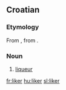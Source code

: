 ==Croatian==

===Etymology===
From {{etyl|fr|hr}} {{term|liqueur|lang=fr}}, from {{etyl|la|hr}} {{term|liquor||liquid|lang=la}}.

===Noun===
{{hr-noun|m}}

# [[liqueur]]

[[fr:liker]]
[[hu:liker]]
[[sl:liker]]